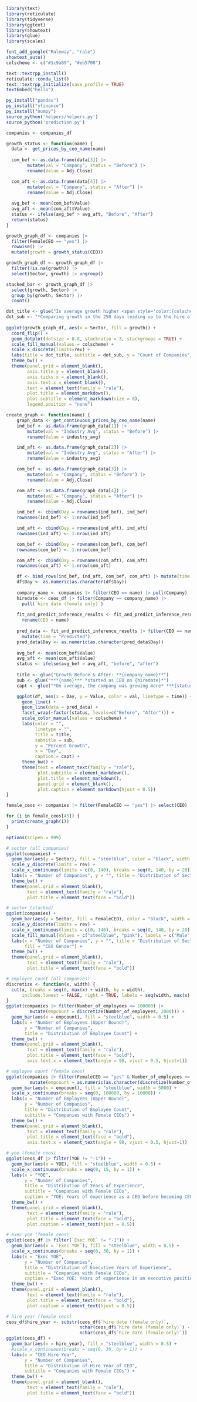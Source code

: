 ```r
library(text)
library(reticulate)
library(tidyverse)
library(ggtext)
library(showtext)
library(glue)
library(scales)

font_add_google("Raleway", "rale")
showtext_auto()
colscheme <- c("#1c9a89", "#eb5700")
```

```r
text::textrpp_install()
reticulate::conda_list()
text::textrpp_initialize(save_profile = TRUE)
textEmbed("hello")

py_install("pandas")
py_install("yfinance")
py_install("numpy")
source_python('helpers/helpers.py')
source_python('prediction.py')

companies <- companies_df
```

```r
growth_status <- function(name) {
  data <- get_prices_by_ceo_name(name)
  
  com_bef <- as.data.frame(data[3]) |>
        mutate(val = "Company", status = "Before") |>
        rename(Value = Adj.Close)

  com_aft <- as.data.frame(data[4]) |>
        mutate(val = "Company", status = "After") |>
        rename(Value = Adj.Close)
  
  avg_bef <- mean(com_bef$Value)
  avg_aft <- mean(com_aft$Value)
  status <- ifelse(avg_bef > avg_aft, "Before", "After")
  return(status)
}

growth_graph_df <- companies |>
  filter(FemaleCEO == "yes") |>
  rowwise() |>
  mutate(growth = growth_status(CEO))

growth_graph_df <- growth_graph_df |>
  filter(!is.na(growth)) |>
  select(Sector, growth) |> ungroup()

stacked_bar <- growth_graph_df |>
  select(growth, Sector) |>
  group_by(growth, Sector) |>
  count()

dot_title <- glue("Is average growth higher <span style='color:{colscheme[2]}'>**before**</span> or <span style='color:{colscheme[1]}'>**after**</span> a female CEO is hired?")
dot_sub <- "*Comparing growth in the 250 days leading up to the hire of a female CEO vs the 250 days after*"
  
ggplot(growth_graph_df, aes(x = Sector, fill = growth)) +
  coord_flip() +
  geom_dotplot(dotsize = 0.8, stackratio = 3, stackgroups = TRUE) +
  scale_fill_manual(values = colscheme) +
  scale_x_discrete(limits=rev) +
  labs(title = dot_title, subtitle = dot_sub, y = "Count of Companies") +
  theme_bw() +
  theme(panel.grid = element_blank(),
        axis.title.y = element_blank(),
        axis.ticks.x = element_blank(),
        axis.text.x = element_blank(),
        text = element_text(family = "rale"),
        plot.title = element_markdown(),
        plot.subtitle = element_markdown(size = 8),
        legend.position = "none")
```


```r
create_graph <- function(name) {
    graph_data <- get_continuous_prices_by_ceo_name(name)
    ind_bef <- as.data.frame(graph_data[1]) |>
        mutate(val = "Industry Avg", status = "Before") |>
        rename(Value = industry_avg)

    ind_aft <- as.data.frame(graph_data[2]) |>
        mutate(val = "Industry Avg", status = "After") |>
        rename(Value = industry_avg)

    com_bef <- as.data.frame(graph_data[3]) |>
        mutate(val = "Company", status = "Before") |>
        rename(Value = Adj.Close)

    com_aft <- as.data.frame(graph_data[4]) |>
        mutate(val = "Company", status = "After") |>
        rename(Value = Adj.Close)

    ind_bef <- cbind(Day = rownames(ind_bef), ind_bef)
    rownames(ind_bef) <- 1:nrow(ind_bef)

    ind_aft <- cbind(Day = rownames(ind_aft), ind_aft)
    rownames(ind_aft) <- 1:nrow(ind_aft)

    com_bef <- cbind(Day = rownames(com_bef), com_bef)
    rownames(com_bef) <- 1:nrow(com_bef)

    com_aft <- cbind(Day = rownames(com_aft), com_aft)
    rownames(com_aft) <- 1:nrow(com_aft)

    df <- bind_rows(ind_bef, ind_aft, com_bef, com_aft) |> mutate(time = "Actual")
    df$Day <- as.numeric(as.character(df$Day))
    
    company_name <- companies |> filter(CEO == name) |> pull(Company)
    hiredate <- ceos_df |> filter(Company == company_name) |>
      pull(`hire date (female only)`)
    
    fit_and_predict_inference_results <- fit_and_predict_inference_results |>
      rename(CEO = name)
    
    pred_data <- fit_and_predict_inference_results |> filter(CEO == name) |>
      mutate(time = "Predicted")
    pred_data$Day <- as.numeric(as.character(pred_data$Day))
    
    avg_bef <- mean(com_bef$Value)
    avg_aft <- mean(com_aft$Value)
    status <- ifelse(avg_bef > avg_aft, "before", "after")
    
    title <- glue("Growth Before & After: **{company_name}**")
    sub <- glue("***{name}*** *started as CEO on {hiredate}*")
    capt <- glue("*On average, the company was growing more* ***{status}*** *the hire*")

    ggplot(df, aes(x = Day, y = Value, color = val, linetype = time)) +
      geom_line() +
      geom_line(data = pred_data) +
      facet_wrap(~factor(status, levels=c("Before", "After"))) +
      scale_color_manual(values = colscheme) +
      labs(color = "",
           linetype = "",
           title = title,
           subtitle = sub,
           y = "Percent Growth",
           x = "Day",
           caption = capt) +
      theme_bw() +
      theme(text = element_text(family = "rale"),
            plot.subtitle = element_markdown(),
            plot.title = element_markdown(),
            panel.grid = element_blank(),
            plot.caption = element_markdown(hjust = 0.5))
}

female_ceos <- companies |> filter(FemaleCEO == "yes") |> select(CEO) |> pull()

for (i in female_ceos[45]) {
  print(create_graph(i))
}
```

```r
options(scipen = 999)

# sector (all companies)
ggplot(companies) +
  geom_bar(aes(y = Sector), fill = "steelblue", color = "black", width = 0.7) +
  scale_y_discrete(limits = rev) +
  scale_x_continuous(limits = c(0, 140), breaks = seq(0, 140, by = 20)) +
  labs(x = "Number of Companies", y = "", title = "Distribution of Sector") +
  theme_bw() +
  theme(panel.grid = element_blank(),
        text = element_text(family = "rale"),
        plot.title = element_text(face = "bold"))

# sector (stacked)
ggplot(companies) +
  geom_bar(aes(y = Sector, fill = FemaleCEO), color = "black", width = 0.7) +
  scale_y_discrete(limits = rev) +
  scale_x_continuous(limits = c(0, 140), breaks = seq(0, 140, by = 20)) +
  scale_fill_manual(values = c("steelblue", "pink"), labels = c("Male", "Female")) +
  labs(x = "Number of Companies", y = "", title = "Distribution of Sector",
       fill = "CEO Gender") +
  theme_bw() +
  theme(panel.grid = element_blank(),
        text = element_text(family = "rale"),
        plot.title = element_text(face = "bold"))

# employee count (all companies)
discretize <- function(x, width) {
  cut(x, breaks = seq(0, max(x) + width, by = width),
      include.lowest = FALSE, right = TRUE, labels = seq(width, max(x) + width, width))
}
ggplot(companies |> filter(Number_of_employees <= 100000) |>
         mutate(empcount = discretize(Number_of_employees, 2000))) +
  geom_bar(aes(x = empcount), fill = "steelblue", width = 0.5) +
  labs(x = "Number of Employees (Upper Bound)",
       y = "Number of Companies",
       title = "Distribution of Employee Count") +
  theme_bw() +
  theme(panel.grid = element_blank(),
        text = element_text(family = "rale"),
        plot.title = element_text(face = "bold"),
        axis.text.x = element_text(angle = 90, vjust = 0.5, hjust=1))

# employee count (female ceos)
ggplot(companies |> filter(FemaleCEO == "yes" & Number_of_employees <= 100000) |>
         mutate(empcount = as.numeric(as.character(discretize(Number_of_employees, 10000))))) +
  geom_bar(aes(x = empcount), fill = "steelblue", width = 5000) +
  scale_x_continuous(breaks = seq(0, 100000, by = 10000)) +
  labs(x = "Number of Employees (Upper Bound)",
       y = "Number of Companies",
       title = "Distribution of Employee Count",
       subtitle = "Companies with Female CEOs") +
  theme_bw() +
  theme(panel.grid = element_blank(),
        text = element_text(family = "rale"),
        plot.title = element_text(face = "bold"),
        axis.text.x = element_text(angle = 90, vjust = 0.5, hjust=1))

# yoe (female ceos)
ggplot(ceos_df |> filter(YOE != "-1")) +
  geom_bar(aes(x = YOE), fill = "steelblue", width = 0.5) +
  scale_x_continuous(breaks = seq(0, 15, by = 1)) +
  labs(x = "YOE",
       y = "Number of Companies",
       title = "Distribution of Years of Experience",
       subtitle = "Companies with Female CEOs",
       caption = "YOE: Years of experience as a CEO before becoming CEO at current company") +
  theme_bw() +
  theme(panel.grid = element_blank(),
        text = element_text(family = "rale"),
        plot.title = element_text(face = "bold"),
        plot.caption = element_text(hjust = 0.5))

# exec yoe (female ceos)
ggplot(ceos_df |> filter(`Exec YOE` != "-1")) +
  geom_bar(aes(x = `Exec YOE`), fill = "steelblue", width = 0.5) +
  scale_x_continuous(breaks = seq(0, 30, by = 1)) +
  labs(x = "Exec YOE",
       y = "Number of Companies",
       title = "Distribution of Executive Years of Experience",
       subtitle = "Companies with Female CEOs",
       caption = "Exec YOE: Years of experience in an executive position before becoming CEO at current company") +
  theme_bw() +
  theme(panel.grid = element_blank(),
        text = element_text(family = "rale"),
        plot.title = element_text(face = "bold"),
        plot.caption = element_text(hjust = 0.5))

# hire year (female ceos)
ceos_df$hire_year <- substr(ceos_df$`hire date (female only)`,
                            nchar(ceos_df$`hire date (female only)`) - 3,
                            nchar(ceos_df$`hire date (female only)`))
ggplot(ceos_df) +
  geom_bar(aes(x = hire_year), fill = "steelblue", width = 0.5) +
  #scale_x_continuous(breaks = seq(0, 30, by = 1)) +
  labs(x = "CEO Hire Year",
       y = "Number of Companies",
       title = "Distribution of Hire Year of CEO",
       subtitle = "Companies with Female CEOs") +
  theme_bw() +
  theme(panel.grid = element_blank(),
        text = element_text(family = "rale"),
        plot.title = element_text(face = "bold"))
```

